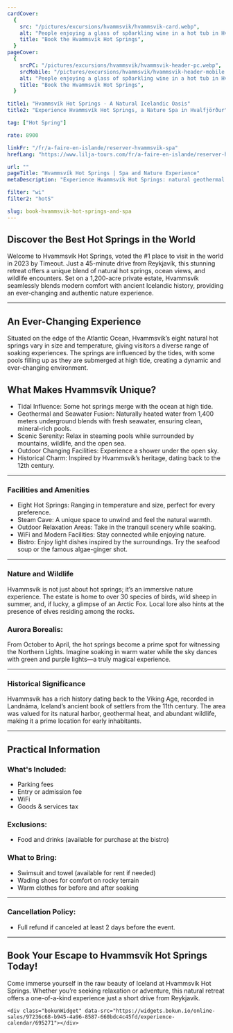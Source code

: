 ```yaml
---
cardCover:
  {
    src: "/pictures/excursions/hvammsvik/hvammsvik-card.webp",
    alt: "People enjoying a glass of spðarkling wine in a hot tub in Hvammsvík Hot Springs in Iceland",
    title: "Book the Hvammsvík Hot Springs",
  }
pageCover:
  {
    srcPC: "/pictures/excursions/hvammsvik/hvammsvik-header-pc.webp",
    srcMobile: "/pictures/excursions/hvammsvik/hvammsvik-header-mobile.webp",
    alt: "People enjoying a glass of spðarkling wine in a hot tub in Hvammsvík Hot Springs in Iceland",
    title: "Book the Hvammsvík Hot Springs",
  }

title1: "Hvammsvík Hot Springs - A Natural Icelandic Oasis"
title2: "Experience Hvammsvík Hot Springs, a Nature Spa in Hvalfjörður"

tag: ["Hot Spring"]

rate: 8900

linkFr: "/fr/a-faire-en-islande/reserver-hvammsvik-spa"
hrefLang: "https://www.lilja-tours.com/fr/a-faire-en-islande/reserver-hvammsvik-spa"

url: ""
pageTitle: "Hvammsvík Hot Springs | Spa and Nature Experience"
metaDescription: "Experience Hvammsvík Hot Springs: natural geothermal pools, ocean views, and wildlife near Reykjavik. Book your relaxation escape today!"

filter: "wi"
filter2: "hotS"

slug: book-hvammsvik-hot-springs-and-spa
---
```


## Discover the Best Hot Springs in the World

Welcome to Hvammsvík Hot Springs, voted the #1 place to visit in the world in 2023 by Timeout. Just a 45-minute drive from Reykjavík, this stunning retreat offers a unique blend of natural hot springs, ocean views, and wildlife encounters. Set on a 1,200-acre private estate, Hvammsvík seamlessly blends modern comfort with ancient Icelandic history, providing an ever-changing and authentic nature experience.

---

## An Ever-Changing Experience

Situated on the edge of the Atlantic Ocean, Hvammsvík’s eight natural hot springs vary in size and temperature, giving visitors a diverse range of soaking experiences. The springs are influenced by the tides, with some pools filling up as they are submerged at high tide, creating a dynamic and ever-changing environment.

## What Makes Hvammsvík Unique?

- Tidal Influence: Some hot springs merge with the ocean at high tide.
- Geothermal and Seawater Fusion: Naturally heated water from 1,400 meters underground blends with fresh seawater, ensuring clean, mineral-rich pools.
- Scenic Serenity: Relax in steaming pools while surrounded by mountains, wildlife, and the open sea.
- Outdoor Changing Facilities: Experience a shower under the open sky.
- Historical Charm: Inspired by Hvammsvík’s heritage, dating back to the 12th century.

---

### Facilities and Amenities

- Eight Hot Springs: Ranging in temperature and size, perfect for every preference.
- Steam Cave: A unique space to unwind and feel the natural warmth.
- Outdoor Relaxation Areas: Take in the tranquil scenery while soaking.
- WiFi and Modern Facilities: Stay connected while enjoying nature.
- Bistro: Enjoy light dishes inspired by the surroundings. Try the seafood soup or the famous algae-ginger shot.

---

### Nature and Wildlife

Hvammsvík is not just about hot springs; it’s an immersive nature experience. The estate is home to over 30 species of birds, wild sheep in summer, and, if lucky, a glimpse of an Arctic Fox. Local lore also hints at the presence of elves residing among the rocks.

### Aurora Borealis:

From October to April, the hot springs become a prime spot for witnessing the Northern Lights. Imagine soaking in warm water while the sky dances with green and purple lights—a truly magical experience.

---

### Historical Significance

Hvammsvík has a rich history dating back to the Viking Age, recorded in Landnáma, Iceland’s ancient book of settlers from the 11th century. The area was valued for its natural harbor, geothermal heat, and abundant wildlife, making it a prime location for early inhabitants.

---

## Practical Information

### What's Included:

- Parking fees
- Entry or admission fee
- WiFi
- Goods & services tax

### Exclusions:

- Food and drinks (available for purchase at the bistro)

### What to Bring:

- Swimsuit and towel (available for rent if needed)
- Wading shoes for comfort on rocky terrain
- Warm clothes for before and after soaking

---

### Cancellation Policy:

- Full refund if canceled at least 2 days before the event.

---

## Book Your Escape to Hvammsvík Hot Springs Today!

Come immerse yourself in the raw beauty of Iceland at Hvammsvík Hot Springs. Whether you’re seeking relaxation or adventure, this natural retreat offers a one-of-a-kind experience just a short drive from Reykjavík.

<script
  type="text/javascript"
  src="https://widgets.bokun.io/assets/javascripts/apps/build/BokunWidgetsLoader.js?bookingChannelUUID=97236c68-b945-4a96-8587-660bdc4c45fd"
  async
></script>

    <div class="bokunWidget" data-src="https://widgets.bokun.io/online-sales/97236c68-b945-4a96-8587-660bdc4c45fd/experience-calendar/695271"></div>
